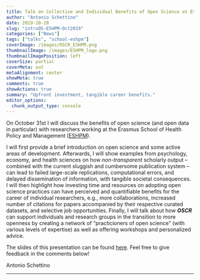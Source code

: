 ```yaml
---
title: Talk on Collective and Individual Benefits of Open Science at ESHPM 
author: "Antonio Schettino"
date: 2019-10-28
slug: "introOS-ESHPM-Oct2019"
categories: ["News"]
tags: ["talks", "school-eshpm"]
coverImage: /images/OSCR_ESHPM.png
thumbnailImage: /images/ESHPM_logo.png
thumbnailImagePosition: left
coverSize: partial
coverMeta: out
metaAlignment: center
showMeta: true
comments: true
showActions: true
summary: "Upfront investment, tangible career benefits."
editor_options: 
  chunk_output_type: console
---
```


On October 31st I will discuss the benefits of open science (and open data in particular) with researchers working at the Erasmus School of Health Policy and Management ([ESHPM](https://www.eur.nl/eshpm/)). 

I will first provide a brief introduction on open science and some active areas of development. Afterwards, I will show examples from psychology, economy, and health sciences on how _non-transparent_ scholarly output -- combined with the current sluggish and cumbersome publication system -- can lead to failed large-scale replications, computational errors, and delayed dissemination of information, with tangible societal consequences. I will then highlight how investing time and resources on adopting open science practices can have perceived and quantifiable benefits for the career of individual researchers, e.g., more collaborations, increased number of citations for papers accompanied by their respective curated datasets, and selective job opportunities. Finally, I will talk about how **_OSCR_** can support individuals and research groups in the transition to more openness by creating a network of "practicioners of open science" (with various levels of expertise) as well as offering workshops and personalized advice.

The slides of this presentation can be found [here](https://osf.io/v7z5s/). Feel free to give feedback in the comments below!

Antonio Schettino

***



